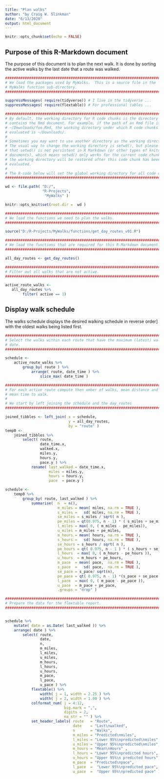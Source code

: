 ```yaml
---
title: "Plan walks"
author: "by Craig W. Slinkman"
date: "6/13/2020"
output: html_document
---
```


```r
knitr::opts_chunk$set(echo = FALSE)
```

## Purpose of this R-Markdown document

The purpose of this document is to plan the next walk.  It is done by sorting the active walks by the last date that a route was walked.

```r

###########################################################################
# We load the packages used by MyWalks.  This is a source file in the 
# MyWalks function sub-directory.
###########################################################################

suppressMessages( require(tidyverse)) # I live in the tidyverse ...
suppressMessages( require(flextable)) # For professional tables ...
```

```r

###############################################################################
# By default, the working directory for R code chunks is the directory 
# contains the Rmd document. For example, if the path of an Rmd file is 
# ~/Downloads/foo.Rmd, the working directory under which R code chunks are 
# evaluated is ~/Downloads/.
# 
# Sometimes you may want to use another directory as the working directory. 
# The usual way to change the working directory is setwd(), but please note
# that setwd() is not persistent in R Markdown (or other types of knitr source 
# documents), which means setwd() only works for the current code chunk, and 
# the working directory will be restored after this code chunk has been 
# evaluated.  
#
# The R-code below will set the global working directory for all code chunks.
################################################################################

wd <- file.path( "D:/",
                 "R-Projects",
                  "MyWalks" )

knitr::opts_knit$set(root.dir =  wd )
```



```r
###########################################################################
# We load the functions we need to plan the walks.
###########################################################################

source("D:/R-Projects/MyWalks/functions/get_day_routes_v01.R")
```


```r
################################################################################
# We load the functions that are required for this R-Markdown document.
################################################################################

all_day_routes <- get_day_routes()
```


```r
###########################################################################
# Filter out all walks that are not active.
###########################################################################

active_route_walks <- 
   all_day_routes %>% 
        filter( active == 1)

```


## Display walk schedule

The walks schedule displays the desired walking schedule in reverse order]
with the oldest walks being listed first.  

```r

###########################################################################
# Select the walks within each route that have the maximum (latest) walk
# date.
###########################################################################

schedule <- 
    active_route_walks %>% 
        group_by( route ) %>% 
            arrange( route, date_time ) %>% 
                slice_max( date_time )

###############################################################################
# For each active route compute then umber of walks, mean distance and the 
# mean time to walk. 
#
# We start by left joining the schedule and the day_routes
###############################################################################

joined_tibbles <- left_join( x = schedule,
                             y = all_day_routes,
                             by = "route" )
temp0 <- 
    joined_tibbles %>% 
        select( route,
                date_time.x,
                walked.x,
                miles.y,
                hours.y,
                pace.y ) %>% 
            rename( last_walked = date_time.x,
                    miles = miles.y,
                    hours = hours.y,
                    pace  = pace.y )

schedule <- 
    temp0 %>% 
        group_by( route, last_walked ) %>% 
            summarise(  n  = n(),
                        m_miles = mean( miles, na.rm = TRUE ),
                        s_miles =   sd( miles, na.rm = TRUE ),
                        se_miles = s_miles / sqrt( n ),
                        pe_miles = qt(0.975, n - 1) * ( s_miles + se_miles),
                        l_miles = max( 0, ( m_miles - pe_miles)),
                        u_miles = m_miles + pe_miles,
                        m_hours = mean( hours, na.rm = TRUE ),
                        s_hours =   sd( hours, na.rm = TRUE ),
                        se_hours = s_hours / sqrt( n ),
                        pe_hours = qt( 0.975, n - 1 ) * ( s_hours + se_hours ),
                        l_hours  = max( 0, ( m_hours - pe_hours )),
                        u_hours  = m_hours + pe_hours,
                        m_pace  = mean( pace,  na.rm = TRUE ),
                        s_pace  =   sd( pace,  na.rm = TRUE ),
                        se_pace = s_pace/ sqrt(n),
                        pe_pace = qt( 0.975, n - 1) *(s_pace + se_pace ),
                        l_pace  = max( 0, ( m_pace - pe_pace )),
                        u_pace  = m_pace + pe_pace,
                        .groups = "drop" )

###########################################################################
# Prepare the data for the flextable report.
###########################################################################


schedule %>%
    mutate( date = as.Date( last_walked )) %>% 
    arrange( date ) %>% 
        select( route, 
                date,
                n,
                m_miles,
                l_miles,
                u_miles,
                m_hours,
                l_hours,
                u_hours, 
                m_pace,
                l_pace,
                u_pace ) %>%
            flextable() %>% 
                width( j = 1, width = 2.25 ) %>% 
                width( j = 2, width = 1.00 ) %>% 
            colformat_num( j = 4:12,
                           big.mark = ",",
                           digits = 2,
                           na_str = "" ) %>% 
            set_header_labels( route   = "Route",
                               date    = "Last\nwalked",
                               n       = "Walks",
                               m_miles = "Predicted\nmiles",
                               l_miles = "Lower 95%\npredicted\nmiles",
                               u_miles = "Upper 95%\npredicted\nmiles",
                               m_hours = "Mean\nHours" ,
                               l_hours = "Lower 95%\npredicted hours",
                               u_hours = "Upper 95%\n predicted hours",
                               m_pace  = "Predicted\npace",
                               l_pace  =  "Lower 95%\npredicted pace",
                               u_pace  =  "Upper 95%\npredicted pace" )
                               
            
```

